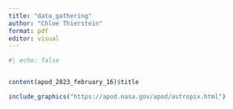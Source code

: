 ```yaml
---
title: "data_gathering"
author: "Chloe Thierstein"
format: pdf
editor: visual
---
```


```r
#| echo: false


content(apod_2023_february_16)$title
```

```r

include_graphics("https://apod.nasa.gov/apod/astropix.html")
```
